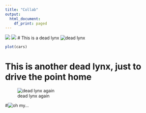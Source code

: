 ```yaml
---
title: "Collab"
output:
  html_document:
    df_print: paged
---
```

![](https://static.boredpanda.com/blog/wp-content/uploads/2015/06/pallas-cat-manul-2__880.jpg)
![](https://static.boredpanda.com/blog/wp-content/uploads/2015/06/pallas-cat-manul-12__880.jpg)
# This is a dead lynx
![dead lynx](http://mountaintv.net/wp-content/uploads/2015/03/photo0052.jpg)

```r
plot(cars)
```

# This is another dead lynx, just to drive the point home
![dead lynx again](http://www.trapperman.com/forum/attachments/usergals/2012/02/full-398-75185-2012trapline48.jpg)

#![oh my...](https://static.boredpanda.com/blog/wp-content/uploads/2015/06/pallas-cat-manul-14__880.jpg)


